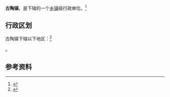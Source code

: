 {{中国乡级行政区
|景观照片文件名 = Pingyao Rishengchang Jiuzhi 2013.08.25 19-06-19.jpg
|景观照片描述 = [[日昇昌|日昇昌]]票号旧址
|汉语拼音 = 
|其他语言 = 
|其他语言名称 = 
|旧称 = 
|地名出处 = 
|位置图文件名 = 
|位置图描述 = 
|自定义图片= 
|建置时间 = 
|政府驻地 = 
|毗邻 = 
|总面积 = 
|总人口 = 
|总人口年份 = 
|户籍人口 = 
|户籍人口年份 = 
|常住人口 = 
|常住人口年份 = 
|人口密度 = 
|GDP = 
|GDP年份 = 
|邮政编码 = 
|电话区号 = 354
|官方网站 = 
|网站名称 = 
|14/07/28/100/000}}

'''古陶镇'''，是{{PRC admin/fullname|14/07/28/100/000|3}}下辖的一个[[乡镇|乡镇]]级行政单位。<ref>{{PRC admin/ref sgc|{{PRC admin/parent|14/07/28/100/000}}}}</ref>

== 行政区划 ==

古陶镇下辖以下地区：<ref>{{PRC admin/ref sgc|14/07/28/100/000}}</ref>

{{PRC admin/children|14/07/28/100/000}}。

== 参考资料 ==

{{reflist}}

{{行政区划小作品}}
{{PRC admin/navcat|14/07/28/100/000}}